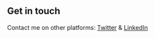 ## Get in touch

Contact me on other platforms: [Twitter](https://twitter.com/cashkl) & [LinkedIn](https://www.linkedin.com/in/celikmurat98/)
